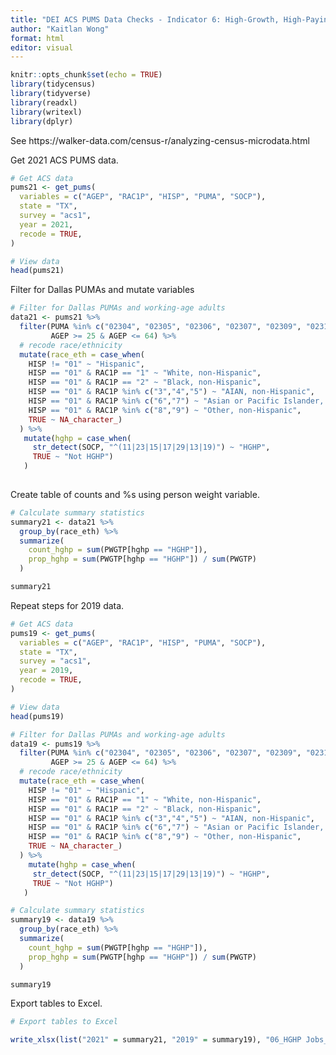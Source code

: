 ---
title: "DEI ACS PUMS Data Checks - Indicator 6: High-Growth, High-Paying Employment"
author: "Kaitlan Wong"
format: html
editor: visual
---

```{r setup, include=FALSE}
knitr::opts_chunk$set(echo = TRUE)
library(tidycensus) 
library(tidyverse) 
library(readxl) 
library(writexl) 
library(dplyr)
```

See https://walker-data.com/census-r/analyzing-census-microdata.html

Get 2021 ACS PUMS data.

```{r}
# Get ACS data
pums21 <- get_pums(
  variables = c("AGEP", "RAC1P", "HISP", "PUMA", "SOCP"),
  state = "TX",
  survey = "acs1",
  year = 2021,
  recode = TRUE,
)

# View data
head(pums21)
```

Filter for Dallas PUMAs and mutate variables

```{r}
# Filter for Dallas PUMAs and working-age adults
data21 <- pums21 %>%
  filter(PUMA %in% c("02304", "02305", "02306", "02307", "02309", "02310", "02311", "02312", "02313", "02314", "02315", "02316", "02319", "01901", "02001"),
         AGEP >= 25 & AGEP <= 64) %>%
  # recode race/ethnicity
  mutate(race_eth = case_when(
    HISP != "01" ~ "Hispanic",
    HISP == "01" & RAC1P == "1" ~ "White, non-Hispanic",
    HISP == "01" & RAC1P == "2" ~ "Black, non-Hispanic",
    HISP == "01" & RAC1P %in% c("3","4","5") ~ "AIAN, non-Hispanic",
    HISP == "01" & RAC1P %in% c("6","7") ~ "Asian or Pacific Islander, non-Hispanic",
    HISP == "01" & RAC1P %in% c("8","9") ~ "Other, non-Hispanic",
    TRUE ~ NA_character_)
  ) %>%
   mutate(hghp = case_when(
     str_detect(SOCP, "^(11|23|15|17|29|13|19)") ~ "HGHP",
     TRUE ~ "Not HGHP")
   )
     
```

Create table of counts and %s using person weight variable.

```{r}
# Calculate summary statistics
summary21 <- data21 %>%
  group_by(race_eth) %>%
  summarize(
    count_hghp = sum(PWGTP[hghp == "HGHP"]),
    prop_hghp = sum(PWGTP[hghp == "HGHP"]) / sum(PWGTP)
  )

summary21
```

Repeat steps for 2019 data.

```{r}
# Get ACS data
pums19 <- get_pums(
  variables = c("AGEP", "RAC1P", "HISP", "PUMA", "SOCP"),
  state = "TX",
  survey = "acs1",
  year = 2019,
  recode = TRUE,
)

# View data
head(pums19)
```

```{r}
# Filter for Dallas PUMAs and working-age adults
data19 <- pums19 %>%
  filter(PUMA %in% c("02304", "02305", "02306", "02307", "02309", "02310", "02311", "02312", "02313", "02314", "02315", "02316", "02319", "01901", "02001"),
         AGEP >= 25 & AGEP <= 64) %>%
  # recode race/ethnicity
  mutate(race_eth = case_when(
    HISP != "01" ~ "Hispanic",
    HISP == "01" & RAC1P == "1" ~ "White, non-Hispanic",
    HISP == "01" & RAC1P == "2" ~ "Black, non-Hispanic",
    HISP == "01" & RAC1P %in% c("3","4","5") ~ "AIAN, non-Hispanic",
    HISP == "01" & RAC1P %in% c("6","7") ~ "Asian or Pacific Islander, non-Hispanic",
    HISP == "01" & RAC1P %in% c("8","9") ~ "Other, non-Hispanic",
    TRUE ~ NA_character_)
  ) %>%
    mutate(hghp = case_when(
     str_detect(SOCP, "^(11|23|15|17|29|13|19)") ~ "HGHP",
     TRUE ~ "Not HGHP")
   )

# Calculate summary statistics
summary19 <- data19 %>%
  group_by(race_eth) %>%
  summarize(
    count_hghp = sum(PWGTP[hghp == "HGHP"]),
    prop_hghp = sum(PWGTP[hghp == "HGHP"]) / sum(PWGTP)
  )

summary19
```

Export tables to Excel.

```{r}
# Export tables to Excel

write_xlsx(list("2021" = summary21, "2019" = summary19), "06_HGHP Jobs_19_21.xlsx")
```
